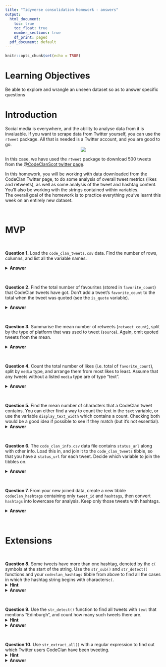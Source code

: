 ```yaml
---
title: "Tidyverse consolidation homework - answers"
output:
  html_document:
    toc: true
    toc_float: true
    number_sections: true
    df_print: paged
  pdf_document: default
---
```



```r
knitr::opts_chunk$set(echo = TRUE)
```


# Learning Objectives 

Be able to explore and wrangle an unseen dataset so as to answer specific questions

# Introduction

Social media is everywhere, and the ability to analyse data from it is invaluable. If you want to scrape data from Twitter yourself, you can use the `rtweet` package. All that is needed is a Twitter account, and you are good to go. 
<center>
![](http://www.storybench.org/wp-content/uploads/2018/11/rtweet-730x461.png)
</center>

In this case, we have used the `rtweet` package to download 500 tweets from the [@CodeClanScot twitter page](https://twitter.com/CodeClanScot). 
  
In this homework, you will be working with data downloaded from the CodeClan Twitter page, to do some analysis of overall tweet metrics (likes and retweets), as well as some analysis of the tweet and hashtag content. You'll also be working with the strings contained within variables. 
<br>
The overall goal of the homework is to practice everything you've learnt this week on an entirely new dataset. 
<br>

<br>

# MVP 

<br>

**Question 1.**
Load the `code_clan_tweets.csv` data. Find the number of rows, columns, and list all the variable names. 

<details>
<summary>**Answer**</summary>
```r
library(tidyverse)

# 1 : do some initial data exploration
codeclan_tweets <- read_csv("data/code_clan_tweets.csv")
view(codeclan_tweets)
dim(codeclan_tweets)
names(codeclan_tweets)
```
</details>

<br>

**Question 2.**
Find the total number of favourites (stored in `favorite_count`) that CodeClan tweets have got. Don't add a tweet's `favorite_count` to the total when the tweet was quoted (see the `is_quote` variable).   

<details>
<summary>**Answer**</summary>
```r
# 2 : count total number of favourites
codeclan_tweets %>%
  filter(is_quote == FALSE) %>%
  summarise(total = sum(favorite_count))
```
</details>

<br>

**Question 3.**
Summarise the mean number of retweets (`retweet_count`), split by the type of platform that was used to tweet (`source`). Again, omit quoted tweets from the mean.

<details>
<summary>**Answer**</summary>
```r
# 3 : summarise mean number of retweets by source platform
mean_retweets <- codeclan_tweets %>%
  filter(is_quote == FALSE) %>%
  group_by(source) %>%
  summarise(average_retweet = mean(retweet_count))

head(mean_retweets)
```
</details>

<br>

**Question 4.**
Count the total number of likes (i.e. total of `favorite_count`), split by `media` type, and arrange them from most likes to least. Assume that any tweets without a listed `media` type are of type "text".  

<details>
<summary>**Answer**</summary>
```r
# 4 : count the number of likes by media type, and arrange them from most likes to least 
codeclan_tweets %>%
  mutate(media_type = coalesce(media_type, "text")) %>%
  group_by(media_type) %>%
  summarise(favourite_count_total = sum(favorite_count)) %>%
  arrange(desc(favourite_count_total))
```
</details>

<br>

**Question 5.**
Find the mean number of characters that a CodeClan tweet contains.  You can either find a way to count the text in the `text` variable, or use the variable `display_text_width` which contains a count. Checking both would be a good idea if possible to see if they match (but it's not essential). 
<details>
<summary>**Answer**</summary>
```r
# 5 : find the mean number of characters a tweet contains
codeclan_tweets %>%
  summarise(avg_tweet_length = mean(display_text_width))
```
```r
# alternative way of testing the str_length function
code_clan_tweets_text <- codeclan_tweets %>%
  mutate(count_str_length = str_length(text)) %>%
  select(count_str_length, display_text_width)

code_clan_tweets_text
```
</details>

<br>

**Question 6.**
The `code_clan_info.csv` data file contains `status_url` along with other info. Load this in, and join it to the `code_clan_tweets` tibble, so that you have a `status_url` for each tweet. Decide which variable to join the tibbles on.  

<details>
<summary>**Answer**</summary>
```r
# 6 : join where there is a tweet 
codeclan_info <- read_csv("data/code_clan_info.csv")
names(codeclan_info)
codeclan_all <- left_join(codeclan_tweets,codeclan_info, by = "tweet_id")

```
</details>

<br>

**Question 7.**
From your new joined data, create a new tibble `codeclan_hashtags` containing only `tweet_id` and `hashtags`, then convert `hashtags` into lowercase for analysis. Keep only those tweets with hashtags.

<details>
<summary>**Answer**</summary>
```r
# 7 : create a variable which has all the hashtags in lowercase for analysis
codeclan_hashtags <- codeclan_all%>% 
  select(tweet_id, hashtags) %>%
  mutate(lowcase_hashtag = str_to_lower(hashtags)) %>%
  select(-hashtags) %>%
  drop_na(lowcase_hashtag)

codeclan_hashtags
```
</details>

<br>

# Extensions

<br>

**Question 8.**
Some tweets have more than one hashtag, denoted by the `c(` symbols at the start of the string. Use the `str_sub()` and `str_detect()` functions and your `codeclan_hashtags` tibble from above to find all the cases in which the hashtag string begins with characters`c(`.
<details>
<summary>**Hint**</summary>
Try a regex pattern `"c\\("`. The double backslash is necessary in R to mark a backslash as itself being escaped. 
</details>

<details>
<summary>**Answer**</summary>
```r
# 8 : use the str_sub function to get the first 2 letters of each tweet
hashtags_multiple <- codeclan_hashtags %>% 
  mutate(first_letters = str_sub(lowcase_hashtag, 1, 2)) %>%
  filter(str_detect(first_letters, "c\\("))

hashtags_multiple
```
</details>

<br>

**Question 9.**
Use the `str_detect()` function to find all tweets with `text` that mentions "Edinburgh", and count how many such tweets there are. 
<details>
<summary>**Hint**</summary>
You may need to make sure your tweets are all the same case before searching.
</details>

<details>
<summary>**Answer**</summary>
```r
# 9: Use the str_detect() function to find all cases where a tweet text mentions edinburgh, and count in how many tweets it appears
codeclan_tweets %>%
  mutate(lowcase_tweets = str_to_lower(text)) %>%
  filter(str_detect(lowcase_tweets, "edinburgh")) %>%
  summarise(count = n())
```
</details>

<br>

**Question 10.**
Use `str_extract_all()` with a regular expression to find out which Twitter users CodeClan have been tweeting. 
<details>
<summary>**Hint**</summary>
Think about all the different characters which could be in a Twitter username, do a bit of online research
</details>

<details>
<summary>**Answer**</summary>
```r
# 10: use str_extract_all and regex to find usernames
user_pattern <- "@[a-zA-Z0-9_]+"
tweets <- codeclan_tweets %>% 
  select(text)
head(str_extract_all(tweets$text, user_pattern))
```
</details>